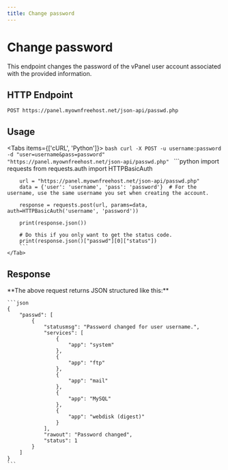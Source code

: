 ```yaml
---
title: Change password
---
```



# Change password
This endpoint changes the password of the vPanel user account associated with the provided information.


## HTTP Endpoint

`POST https://panel.myownfreehost.net/json-api/passwd.php`

## Usage

<Tabs items={['cURL', 'Python']}>
    <Tab>
        ```bash
        curl -X POST -u username:password -d "user=username&pass=password" "https://panel.myownfreehost.net/json-api/passwd.php"
        ```
    </Tab>
    <Tab>
        ```python
        import requests
        from requests.auth import HTTPBasicAuth

        url = "https://panel.myownfreehost.net/json-api/passwd.php"
        data = {'user': 'username', 'pass': 'password'}  # For the username, use the same username you set when creating the account.

        response = requests.post(url, params=data, auth=HTTPBasicAuth('username', 'password'))

        print(response.json())

        # Do this if you only want to get the status code.
        print(response.json()["passwd"][0]["status"])
        ```
    </Tab>
</Tabs>

## Response

<Callout emoji="💡">
    **The above request returns JSON structured like this:**

    ```json
    {
        "passwd": [
            {
                "statusmsg": "Password changed for user username.",
                "services": [
                    {
                        "app": "system"
                    },
                    {
                        "app": "ftp"
                    },
                    {
                        "app": "mail"
                    },
                    {
                        "app": "MySQL"
                    },
                    {
                        "app": "webdisk (digest)"
                    }
                ],
                "rawout": "Password changed",
                "status": 1
            }
        ]
    }
    ```
</Callout>
